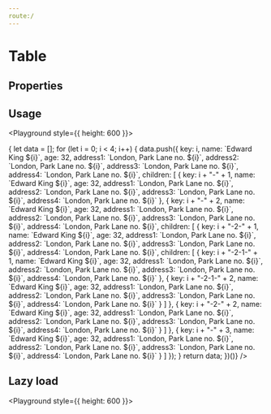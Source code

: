 ```yaml
---
route:/
---
```



# Table

## Properties

<Props of={Table} />

## Usage

<Playground style={{ height: 600 }}>
  <Table
    rowKey="key"
    columns={[
      {
        title: "Key",
        dataIndex: "key",
        width: 200
      },
      {
        title: "Name",
        dataIndex: "__depth",
        width: 200
      },
      {
        title: "Age",
        dataIndex: "age",
        width: 200
      },
      {
        title: "Address",
        children: [
          {
            title: "公司地址",
            dataIndex: "address1",
            width: 200
          },
          {
            title: "家庭地址",
            dataIndex: "address2",
            width: 200,
            children: [
              {
                title: "家庭地址1",
                dataIndex: "address3",
                width: 200
              },
              {
                title: "家庭地址2",
                dataIndex: "address4",
                width: 200
              }
            ]
          }
        ]
      }
    ]}
    dataSource={(() => {
      let data = [];
      for (let i = 0; i < 4; i++) {
        data.push({
          key: i,
          name: `Edward King ${i}`,
          age: 32,
          address1: `London, Park Lane no. ${i}`,
          address2: `London, Park Lane no. ${i}`,
          address3: `London, Park Lane no. ${i}`,
          address4: `London, Park Lane no. ${i}`,
          children: [
            {
              key: i + "-" + 1,
              name: `Edward King ${i}`,
              age: 32,
              address1: `London, Park Lane no. ${i}`,
              address2: `London, Park Lane no. ${i}`,
              address3: `London, Park Lane no. ${i}`,
              address4: `London, Park Lane no. ${i}`
            },
            {
              key: i + "-" + 2,
              name: `Edward King ${i}`,
              age: 32,
              address1: `London, Park Lane no. ${i}`,
              address2: `London, Park Lane no. ${i}`,
              address3: `London, Park Lane no. ${i}`,
              address4: `London, Park Lane no. ${i}`,
              children: [
                {
                  key: i + "-2-" + 1,
                  name: `Edward King ${i}`,
                  age: 32,
                  address1: `London, Park Lane no. ${i}`,
                  address2: `London, Park Lane no. ${i}`,
                  address3: `London, Park Lane no. ${i}`,
                  address4: `London, Park Lane no. ${i}`,
                  children: [
                    {
                      key: i + "-2-1-" + 1,
                      name: `Edward King ${i}`,
                      age: 32,
                      address1: `London, Park Lane no. ${i}`,
                      address2: `London, Park Lane no. ${i}`,
                      address3: `London, Park Lane no. ${i}`,
                      address4: `London, Park Lane no. ${i}`
                    },
                    {
                      key: i + "-2-1-" + 2,
                      name: `Edward King ${i}`,
                      age: 32,
                      address1: `London, Park Lane no. ${i}`,
                      address2: `London, Park Lane no. ${i}`,
                      address3: `London, Park Lane no. ${i}`,
                      address4: `London, Park Lane no. ${i}`
                    }
                  ]
                },
                {
                  key: i + "-2-" + 2,
                  name: `Edward King ${i}`,
                  age: 32,
                  address1: `London, Park Lane no. ${i}`,
                  address2: `London, Park Lane no. ${i}`,
                  address3: `London, Park Lane no. ${i}`,
                  address4: `London, Park Lane no. ${i}`
                }
              ]
            },
            {
              key: i + "-" + 3,
              name: `Edward King ${i}`,
              age: 32,
              address1: `London, Park Lane no. ${i}`,
              address2: `London, Park Lane no. ${i}`,
              address3: `London, Park Lane no. ${i}`,
              address4: `London, Park Lane no. ${i}`
            }
          ]
        });
      }
      return data;
    })()}
  />
</Playground>

## Lazy load

<Playground style={{ height: 600 }}>
  <LazyLoad />
</Playground>
